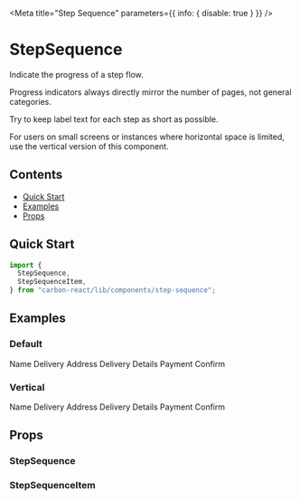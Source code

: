 
<Meta title="Step Sequence" parameters={{ info: { disable: true } }} />

# StepSequence

Indicate the progress of a step flow.

Progress indicators always directly mirror the number of pages, not general categories.

Try to keep label text for each step as short as possible.

For users on small screens or instances where horizontal space is limited, use the vertical version of this component.

## Contents

- [Quick Start](#quick-start)
- [Examples](#examples)
- [Props](#props)

## Quick Start

```javascript
import {
  StepSequence,
  StepSequenceItem,
} from "carbon-react/lib/components/step-sequence";
```

## Examples

### Default

<Canvas>
  <Story name="default">
    <StepSequence>
      <StepSequenceItem
        aria-label="Step 1 of 5"
        hiddenCompleteLabel="Complete"
        hiddenCurrentLabel="Current"
        indicator="1"
        status="complete"
      >
        Name
      </StepSequenceItem>
      <StepSequenceItem
        aria-label="Step 2 of 5"
        hiddenCompleteLabel="Complete"
        hiddenCurrentLabel="Current"
        indicator="2"
        status="complete"
      >
        Delivery Address
      </StepSequenceItem>
      <StepSequenceItem
        aria-label="Step 3 of 5"
        hiddenCompleteLabel="Complete"
        hiddenCurrentLabel="Current"
        indicator="3"
        status="current"
      >
        Delivery Details
      </StepSequenceItem>
      <StepSequenceItem
        aria-label="Step 4 of 5"
        hiddenCompleteLabel="Complete"
        hiddenCurrentLabel="Current"
        indicator="4"
        status="incomplete"
      >
        Payment
      </StepSequenceItem>
      <StepSequenceItem
        aria-label="Step 5 of 5"
        hiddenCompleteLabel="Complete"
        hiddenCurrentLabel="Current"
        indicator="5"
        status="incomplete"
      >
        Confirm
      </StepSequenceItem>
    </StepSequence>
  </Story>
</Canvas>

### Vertical

<Canvas>
  <Story name="vertical">
    <StepSequence orientation="vertical">
      <StepSequenceItem
        aria-label="Step 1 of 5"
        hiddenCompleteLabel="Complete"
        hiddenCurrentLabel="Current"
        indicator="1"
        status="complete"
      >
        Name
      </StepSequenceItem>
      <StepSequenceItem
        aria-label="Step 2 of 5"
        hiddenCompleteLabel="Complete"
        hiddenCurrentLabel="Current"
        indicator="2"
        status="complete"
      >
        Delivery Address
      </StepSequenceItem>
      <StepSequenceItem
        aria-label="Step 3 of 5"
        hiddenCompleteLabel="Complete"
        hiddenCurrentLabel="Current"
        indicator="3"
        status="current"
      >
        Delivery Details
      </StepSequenceItem>
      <StepSequenceItem
        aria-label="Step 4 of 5"
        hiddenCompleteLabel="Complete"
        hiddenCurrentLabel="Current"
        indicator="4"
        status="incomplete"
      >
        Payment
      </StepSequenceItem>
      <StepSequenceItem
        aria-label="Step 5 of 5"
        hiddenCompleteLabel="Complete"
        hiddenCurrentLabel="Current"
        indicator="5"
        status="incomplete"
      >
        Confirm
      </StepSequenceItem>
    </StepSequence>
  </Story>
</Canvas>

## Props

### StepSequence

<StyledSystemProps of={StepSequence} margin noHeader />

### StepSequenceItem

<ArgsTable of={StepSequenceItem} />
